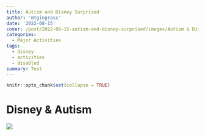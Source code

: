 ```yaml
---
title: Autism and Disney Surprised
author: 'mtgingrass'
date: '2022-08-15'
cover: /post/2022-08-15-autism-and-disney-surprised/images/Autism & Disney.jpg
categories:
  - Major Activities
tags:
  - disney
  - activities
  - disabled
summary: Test
---
```


```r
knitr::opts_chunk$set(collapse = TRUE)
```

# Disney & Autism

![](images/Katherine & Brooklyne Princess.jpg)


